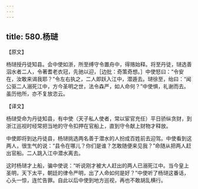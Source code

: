 ```yaml
---
---
---
```

title: 580.杨琎
---



【原文】

杨琎授丹徒知县。会中使如浙，所至缚守令置舟中，得赂始释。将至丹徒，琎选善泅水者二人，令著耆老衣冠，先驰以迎，［边批：奇策奇想。］中使怒曰：“令安在，汝敢来谒我耶？”令左右执之，二人即跃入江中，潜遁去。琎徐至，绐曰：“闻公驱二人溺死江中，方今圣明之世，法令森严，如人命何？”中使惧，礼谢而去。虽历他所，亦不复放恣云。

【译文】

杨琎受命为丹徒知县，有中使（天子私人使者，常以宦官充任）平日骄纵贪财，到浙江巡视时经常把当地的守令扣押在官船上，直到守令献上财物才释放。

中使即将到达丹徒县，杨琎挑选两名善于潜水的人扮成百姓前去迎驾。中使看到这两人，很生气的说：“县令在哪儿？你们是谁？怎敢随便来见我？”命随从把两人赶出官船。二人跳入江中潜水离去。

这时杨琎才上船，骗中使说：“听说刚才被大人赶出的两人已溺死江中。当今皇上圣明，天下太平，朝廷的律令严明，出了人命如何是好？”中使听了杨琎这番话，心头一惊，连忙告罪。自此以后中使到地方巡视，再也不敢胡乱横行。